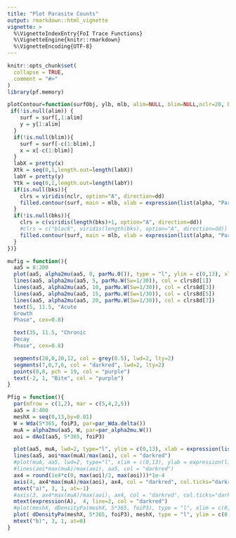 ```yaml
---
title: "Plot Parasite Counts"
output: rmarkdown::html_vignette
vignette: >
  %\VignetteIndexEntry{FoI Trace Functions}
  %\VignetteEngine{knitr::rmarkdown}
  %\VignetteEncoding{UTF-8}
---
```


```r
knitr::opts_chunk$set(
  collapse = TRUE,
  comment = "#>"
)
library(pf.memory)
```



```r
plotContour=function(surfObj, ylb, mlb, alim=NULL, blim=NULL,nclr=20, bks=NULL, dd=1){with(surfObj,{
 if(!is.null(alim)) {
    surf = surf[,1:alim]
    y = y[1:alim]
  } 
  if(!is.null(blim)){
    surf = surf[-c(1:blim),]
    x = x[-c(1:blim)]
  } 
  labX = pretty(x)
  Xtk = seq(0,1,length.out=length(labX)) 
  labY = pretty(y) 
  Ytk = seq(0,1,length.out=length(labY)) 
  if(is.null(bks)){
    clrs = viridis(nclr, option="A", direction=dd)
    filled.contour(surf, main = mlb, xlab = expression(list(alpha, "Parasite Cohort Age (in Days)")), ylab = ylb, xaxt = "n", yaxt = "n", nlevels=nclr, col = clrs, plot.axes={axis(2, Ytk, labY); axis(1,Xtk, labX)})
  } 
  if(!is.null(bks)){
    clrs = c(viridis(length(bks)+1, option="A", direction=dd))
    #clrs = c("black", viridis(length(bks), option="A", direction=dd)) 
    filled.contour(surf, main = mlb, xlab = expression(list(alpha, "Parasite Cohort Age (in Days)")), ylab = ylb, xaxt = "n", yaxt = "n", levels=bks, col = clrs, plot.axes={axis(2, Ytk, labY); axis(1,Xtk, labX)})
  }
})}
```



```r
mufig = function(){
  aa5 = 8:200
  plot(aa5, alpha2mu(aa5, 0, parMu.0()), type = "l", ylim = c(0,13), xlim = c(-10, 200), lwd=2, xlab = expression(list(alpha, "Parasite Cohort Age (in Days)")), ylab= expression(mu(alpha)))
  lines(aa5, alpha2mu(aa5, 5, parMu.W(Sw=1/30)), col = clrs8d[1])
  lines(aa5, alpha2mu(aa5, 10, parMu.W(Sw=1/30)), col = clrs8d[3])
  lines(aa5, alpha2mu(aa5, 15, parMu.W(Sw=1/30)), col = clrs8d[5])
  lines(aa5, alpha2mu(aa5, 20, parMu.W(Sw=1/30)), col = clrs8d[7])
  text(5, 11.5, "Acute
  Growth
  Phase", cex=0.8)

  text(35, 11.5, "Chronic
  Decay
  Phase", cex=0.8)

  segments(20,0,20,12, col = grey(0.5), lwd=2, lty=2)
  segments(7,0,7,6, col = "darkred", lwd=2, lty=2)
  points(0,0, pch = 19, col = "purple")
  text(-2, 1, "Bite", col = "purple")
}
```



```r
Pfig = function(){
  par(mfrow = c(1,2), mar = c(5,4,2,5))
  aa5 = 8:400
  meshX = seq(0,13,by=0.01)
  W = Wda(5*365, foiP3, par=par_Wda.delta())
  muA = alpha2mu(aa5, W, par=par_alpha2mu.W())
  aoi = dAoI(aa5, 5*365, foiP3) 

  plot(aa5, muA, lwd=2, type="l", ylim = c(0,13), xlab = expression(list(alpha, "Parasite Cohort Age (in Days)")), ylab = expression(mu(alpha)))
  lines(aa5, aoi*max(muA)/max(aoi), col = "darkred")
  #plot(muA, aa5, lwd=2, type="l", xlim = c(0,13), ylab = expression(list(a, "Host Cohort Age (in Days)")), xlab = expression(log[10](xi)))
  #lines(aoi*max(muA)/max(aoi), aa5, col = "darkred")
  ax4 = round(1e4*c(0, max(aoi)/2, max(aoi)))*1e-4
  axis(4, ax4*max(muA)/max(aoi), ax4, col = "darkred", col.ticks="darkred")
  mtext("a)", 3, 1, at=-1)
  #axis(3, ax4*max(muA)/max(aoi), ax4, col = "darkred", col.ticks="darkred")
  mtext(expression(A),  4, line=2, col = "darkred")
  #plot(meshX, dDensityPa(meshX, 5*365, foiP3), type = "l", xlim = c(0,13), lwd=2, xlab = expression(list(log[10](xi), "Logged Parasite Densities")), ylab= expression(mu(alpha)))
  plot( dDensityPa(meshX, 5*365, foiP3), meshX, type = "l", ylim = c(0,13), lwd=2, ylab = expression(log[10](xi)), xlab= expression(list(P, "Parasite Cohort Density")))
  mtext("b)", 3, 1, at=0)
}
```




